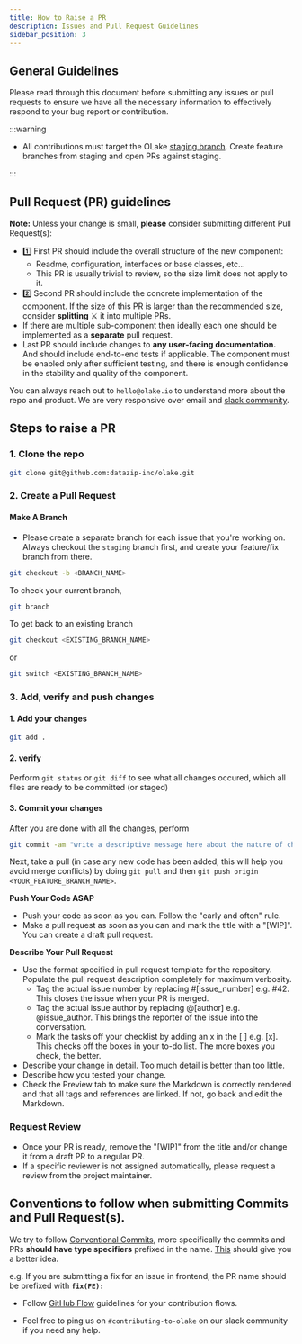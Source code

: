 ```yaml
---
title: How to Raise a PR
description: Issues and Pull Request Guidelines
sidebar_position: 3
---
```


## General Guidelines

Please read through this document before submitting any issues or pull requests to ensure we have all the necessary information to effectively respond to your bug report or contribution.


:::warning

- All contributions must target the OLake [staging branch](https://github.com/datazip-inc/olake/tree/staging). Create feature branches from staging and open PRs against staging.

:::

## Pull Request (PR) guidelines

**Note:** Unless your change is small, **please** consider submitting different Pull Request(s):

* 1️⃣ First PR should include the overall structure of the new component:
  * Readme, configuration, interfaces or base classes, etc...
  * This PR is usually trivial to review, so the size limit does not apply to
    it.
* 2️⃣ Second PR should include the concrete implementation of the component. If the
  size of this PR is larger than the recommended size, consider **splitting** ⚔️ it into
  multiple PRs.
* If there are multiple sub-component then ideally each one should be implemented as
  a **separate** pull request.
* Last PR should include changes to **any user-facing documentation.** And should include
  end-to-end tests if applicable. The component must be enabled
  only after sufficient testing, and there is enough confidence in the
  stability and quality of the component.


You can always reach out to `hello@olake.io` to understand more about the repo and product. We are very responsive over email and [slack community](https://olake.io/slack).

## Steps to raise a PR

### 1. Clone the repo

```bash
git clone git@github.com:datazip-inc/olake.git
```

### 2. Create a Pull Request

#### Make A Branch
- Please create a separate branch for each issue that you're working on. Always checkout the `staging` branch first, and create your feature/fix branch from there.

```bash
git checkout -b <BRANCH_NAME>
```

To check your current branch,

```bash
git branch
```

To get back to an existing branch

```bash
git checkout <EXISTING_BRANCH_NAME> 
```

or

```bash
git switch <EXISTING_BRANCH_NAME> 
```

### 3. Add, verify and push changes

#### 1. Add your changes

```bash
git add . 
```

#### 2. verify

Perform `git status` or `git diff` to see what all changes occured, which all files are ready to be committed (or staged)

#### 3. Commit your changes

After you are done with all the changes, perform

```bash
git commit -am "write a descriptive message here about the nature of changes / addition of code"
```

Next, take a pull (in case any new code has been added, this will help you avoid merge conflicts) by doing `git pull` and then `git push origin <YOUR_FEATURE_BRANCH_NAME>`.

**Push Your Code ASAP**
- Push your code as soon as you can. Follow the "early and often" rule.
- Make a pull request as soon as you can and mark the title with a "[WIP]". You can create a draft pull request.

**Describe Your Pull Request**
- Use the format specified in pull request template for the repository. Populate the pull request description completely for maximum verbosity.
  - Tag the actual issue number by replacing #[issue_number] e.g. #42. This closes the issue when your PR is merged.
  - Tag the actual issue author by replacing @[author] e.g. @issue_author. This brings the reporter of the issue into the conversation.
  - Mark the tasks off your checklist by adding an x in the [ ] e.g. [x]. This checks off the boxes in your to-do list. The more boxes you check, the better.
- Describe your change in detail. Too much detail is better than too little.
- Describe how you tested your change.
- Check the Preview tab to make sure the Markdown is correctly rendered and that all tags and references are linked. If not, go back and edit the Markdown.

### Request Review
- Once your PR is ready, remove the "[WIP]" from the title and/or change it from a draft PR to a regular PR.
- If a specific reviewer is not assigned automatically, please request a review from the project maintainer.

## Conventions to follow when submitting Commits and Pull Request(s).

We try to follow [Conventional Commits](https://www.conventionalcommits.org/en/v1.0.0/), more specifically the commits and PRs **should have type specifiers** prefixed in the name. [This](https://www.conventionalcommits.org/en/v1.0.0/#specification) should give you a better idea.

e.g. If you are submitting a fix for an issue in frontend, the PR name should be prefixed with **`fix(FE):`**

- Follow [GitHub Flow](https://guides.github.com/introduction/flow/) guidelines for your contribution flows.

- Feel free to ping us on `#contributing-to-olake` on our slack community if you need any help.


